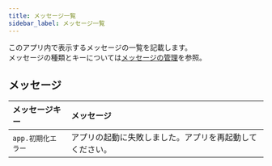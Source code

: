 ```yaml
---
title: メッセージ一覧
sidebar_label: メッセージ一覧
---
```


このアプリ内で表示するメッセージの一覧を記載します。<br />
メッセージの種類とキーについては[メッセージの管理](/react-native/santoku/development/design/message-configuration.mdx)を参照。

## メッセージ

| メッセージキー         | メッセージ                                                                 |
|:--------------------|:------------------------------------------------------------------------|
| `app.初期化エラー`       | アプリの起動に失敗しました。アプリを再起動してください。                          |
